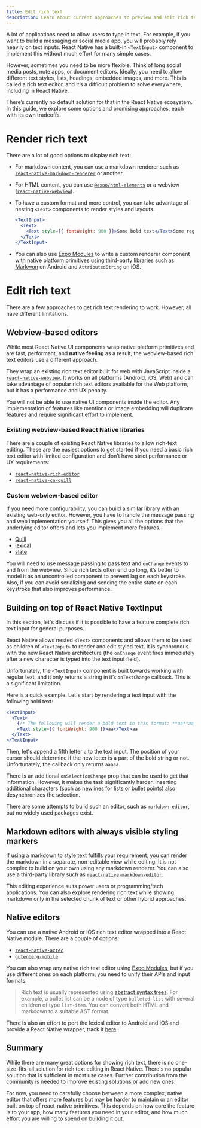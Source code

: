 ```yaml
---
title: Edit rich text
description: Learn about current approaches to preview and edit rich text in React Native.
---
```


A lot of applications need to allow users to type in text. For example, if you want to build a messaging or social media app, you will probably rely heavily on text inputs. React Native has a built-in `<TextInput>` component to implement this without much effort for many simple cases.

However, sometimes you need to be more flexible. Think of long social media posts, note apps, or document editors. Ideally, you need to allow different text styles, lists, headings, embedded images, and more. This is called a rich text editor, and it’s a difficult problem to solve everywhere, including in React Native.

There’s currently no default solution for that in the React Native ecosystem. In this guide, we explore some options and promising approaches, each with its own tradeoffs.

# Render rich text

There are a lot of good options to display rich text:

- For markdown content, you can use a markdown renderer such as [`react-native-markdown-renderer`](https://www.npmjs.com/package/react-native-markdown-renderer) or another.

- For HTML content, you can use [`@expo/html-elements`](https://www.npmjs.com/package/@expo/html-elements) or a webview ([`react-native-webview`](/versions/latest/sdk/webview/)).

- To have a custom format and more control, you can take advantage of nesting `<Text>` components to render styles and layouts.

  ```jsx
  <TextInput>
    <Text>
      <Text style={{ fontWeight: 900 }}>Some bold text</Text>Some regular text
    </Text>
  </TextInput>
  ```

- You can also use [Expo Modules](/modules/overview/) to write a custom renderer component with native platform primitives using third-party libraries such as [Markwon](https://github.com/noties/Markwon) on Android and `AttributedString` on iOS.

# Edit rich text

There are a few approaches to get rich text rendering to work. However, all have different limitations.

## Webview-based editors

While most React Native UI components wrap native platform primitives and are fast, performant, and **native feeling** as a result, the webview-based rich text editors use a different approach.

They wrap an existing rich text editor built for web with JavaScript inside a [`react-native-webview`](https://docs.expo.dev/versions/latest/sdk/webview/). It works on all platforms (Android, iOS, Web) and can take advantage of popular rich text editors available for the Web platform, but it has a performance and UX penalty.

You will not be able to use native UI components inside the editor. Any implementation of features like mentions or image embedding will duplicate features and require significant effort to implement.

### Existing webview-based React Native libraries

There are a couple of existing React Native libraries to allow rich-text editing. These are the easiest options to get started if you need a basic rich text editor with limited configuration and don’t have strict performance or UX requirements:

- [`react-native-rich-editor`](https://github.com/wxik/react-native-rich-editor)
- [`react-native-cn-quill`](https://github.com/imnapo/react-native-cn-quill)

### Custom webview-based editor

If you need more configurability, you can build a similar library with an existing web-only editor. However, you have to handle the message passing and web implementation yourself. This gives you all the options that the underlying editor offers and lets you implement more features.

- [Quill](https://quilljs.com/)
- [lexical](https://github.com/facebook/lexical)
- [slate](https://github.com/ianstormtaylor/slate)

You will need to use message passing to pass text and `onChange` events to and from the webview. Since rich texts often end up long, it’s better to model it as an uncontrolled component to prevent lag on each keystroke. Also, if you can avoid serializing and sending the entire state on each keystroke that also improves performance.

## Building on top of React Native TextInput

In this section, let's discuss if it is possible to have a feature complete rich text input for general purposes.

React Native allows nested `<Text>` components and allows them to be used as children of `<TextInput>` to render and edit styled text. It is synchronous with the new React Native architecture (the `onChange` event fires immediately after a new character is typed into the text input field).

Unfortunately, the `<TextInput>` component is built towards working with regular text, and it only returns a string in it’s `onTextChange` callback. This is a significant limitation.

Here is a quick example. Let's start by rendering a text input with the following bold text:

```jsx
<TextInput>
  <Text>
    {/* The following will render a bold text in this format: **aa**aa */}
    <Text style={{ fontWeight: 900 }}>aa</Text>aa
  </Text>
</TextInput>
```

Then, let's append a fifth letter `a` to the text input. The position of your cursor should determine if the new letter is a part of the bold string or not. Unfortunately, the callback only returns `aaaaa`.

There is an additional `onSelectionChange` prop that can be used to get that information. However, it makes the task significantly harder. Inserting additional characters (such as newlines for lists or bullet points) also desynchronizes the selection.

There are some attempts to build such an editor, such as [`markdown-editor`](https://github.com/shakogegia/markdown-editor), but no widely used packages exist.

## Markdown editors with always visible styling markers

If using a markdown to style text fulfills your requirement, you can render the markdown in a separate, non-editable view while editing. It is not complex to build on your own using any markdown renderer. You can also use a third-party library such as [`react-native-markdown-editor`](https://github.com/kunall17/react-native-markdown-editor).

This editing experience suits power users or programming/tech applications. You can also explore rendering rich text while showing markdown only in the selected chunk of text or other hybrid approaches.

## Native editors

You can use a native Android or iOS rich text editor wrapped into a React Native module. There are a couple of options:

- [`react-native-aztec`](https://github.com/WordPress/gutenberg/tree/trunk/packages/react-native-aztec)
- [`gutenberg-mobile`](https://github.com/wordpress-mobile/gutenberg-mobile)

You can also wrap any native rich text editor using [Expo Modules](/modules/overview/), but if you use different ones on each platform, you need to unify their APIs and input formats.

> Rich text is usually represented using [abstract syntax trees](https://en.wikipedia.org/wiki/Abstract_syntax_tree). For example, a bullet list can be a node of type `bulleted-list` with several children of type `list-item`. You can convert both HTML and markdown to a suitable AST format.

There is also an effort to port the lexical editor to Android and iOS and provide a React Native wrapper, track it [here](https://github.com/facebook/lexical/discussions/2410).

## Summary

While there are many great options for showing rich text, there is no one-size-fits-all solution for rich text editing in React Native. There's no popular solution that is sufficient in most use cases. Further contribution from the community is needed to improve existing solutions or add new ones.

For now, you need to carefully choose between a more complex, native editor that offers more features but may be harder to maintain or an editor built on top of react-native primitives. This depends on how core the feature is to your app, how many features you need in your editor, and how much effort you are willing to spend on building it out.
